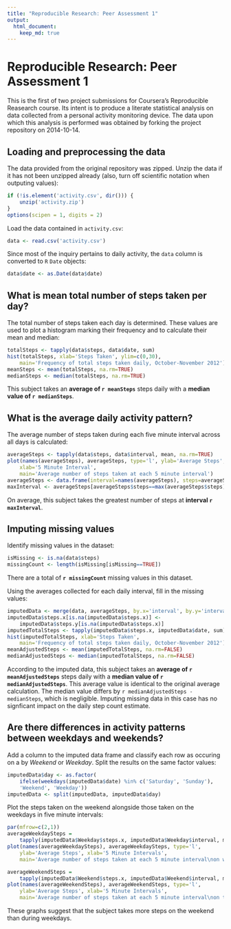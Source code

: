 ```yaml
---
title: "Reproducible Research: Peer Assessment 1"
output: 
  html_document:
    keep_md: true
---
```


Reproducible Research: Peer Assessment 1
========================================

This is the first of two project submissions for Coursera's Reproducible
Reasearch course. Its intent is to produce a literate statistical analysis on
data collected from a personal activity monitoring device. The data upon which
this analysis is performed was obtained by forking the project repository
on 2014-10-14.

## Loading and preprocessing the data

The data provided from the original repository was zipped. Unzip the data if
it has not been unzipped already (also, turn off scientific notation when
outputing values):

```r
if (!is.element('activity.csv', dir())) {
    unzip('activity.zip')
}
options(scipen = 1, digits = 2)
```

Load the data contained in `activity.csv`:

```r
data <- read.csv('activity.csv')
```

Since most of the inquiry pertains to daily activity, the `data` column is
converted to `R` `Date` objects:

```r
data$date <- as.Date(data$date)
```

## What is mean total number of steps taken per day?

The total number of steps taken each day is determined. These values are used
to plot a histogram marking their frequency and to calculate their mean and
median:

```r
totalSteps <- tapply(data$steps, data$date, sum)
hist(totalSteps, xlab='Steps Taken', ylim=c(0,30), 
    main='Frequency of total steps taken daily, October-November 2012');
meanSteps <- mean(totalSteps, na.rm=TRUE)
medianSteps <- median(totalSteps, na.rm=TRUE)
```

This subject takes an **average of `r meanSteps`** steps daily with a **median value of
`r medianSteps`**.

## What is the average daily activity pattern?

The average number of steps taken during each five minute interval across all
days is calculated:

```r
averageSteps <- tapply(data$steps, data$interval, mean, na.rm=TRUE)
plot(names(averageSteps), averageSteps, type='l', ylab='Average Steps',
    xlab='5 Minute Interval',
    main='Average number of steps taken at each 5 minute interval')
averageSteps <- data.frame(interval=names(averageSteps), steps=averageSteps)
maxInterval <- averageSteps[averageSteps$steps==max(averageSteps$steps), 'interval']
```

On average, this subject takes the greatest number of steps at
**interval `r maxInterval`**.

## Imputing missing values

Identify missing values in the dataset:

```r
isMissing <- is.na(data$steps)
missingCount <- length(isMissing[isMissing==TRUE])
```

There are a total of **`r missingCount`** missing values in this dataset.

Using the averages collected for each daily interval, fill in the missing values:

```r
imputedData <- merge(data, averageSteps, by.x='interval', by.y='interval')
imputedData$steps.x[is.na(imputedData$steps.x)] <-
    imputedData$steps.y[is.na(imputedData$steps.x)]
imputedTotalSteps <- tapply(imputedData$steps.x, imputedData$date, sum)
hist(imputedTotalSteps, xlab='Steps Taken',
    main='Frequency of total steps taken daily, October-November 2012');
meanAdjustedSteps <- mean(imputedTotalSteps, na.rm=FALSE)
medianAdjustedSteps <- median(imputedTotalSteps, na.rm=FALSE)
```

According to the imputed data, this subject takes an **average of
`r meanAdjustedSteps`** steps daily with a **median value of
`r medianAdjustedSteps`**. This average value is identical to the original
average calculation. The median value differs by
`r medianAdjustedSteps - medianSteps`, which is negligible. Imputing missing
data in this case has no signficant impact on the daily step count estimate.

## Are there differences in activity patterns between weekdays and weekends?

Add a column to the imputed data frame and classify each row as occuring on a 
by *Weekend* or *Weekday*. Split the results on the same factor values:

```r
imputedData$day <- as.factor(
    ifelse(weekdays(imputedData$date) %in% c('Saturday', 'Sunday'),
    'Weekend', 'Weekday'))
imputedData <- split(imputedData, imputedData$day)
```

Plot the steps taken on the weekend alongside those taken on the weekdays in 
five minute intervals:

```r
par(mfrow=c(2,1))
averageWeekdaySteps =
    tapply(imputedData$Weekday$steps.x, imputedData$Weekday$interval, mean)
plot(names(averageWeekdaySteps), averageWeekdaySteps, type='l',
    ylab='Average Steps', xlab='5 Minute Intervals',
    main='Average number of steps taken at each 5 minute interval\non weekdays')

averageWeekendSteps =
    tapply(imputedData$Weekend$steps.x, imputedData$Weekend$interval, mean)
plot(names(averageWeekendSteps), averageWeekendSteps, type='l',
    ylab='Average Steps', xlab='5 Minute Intervals',
    main='Average number of steps taken at each 5 minute interval\non the weekend')
```

These graphs suggest that the subject takes more steps on the weekend than
during weekdays.

